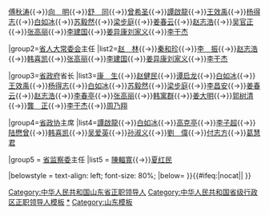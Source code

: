 {{Navbox
|name=中华人民共和国山东省正职领导人
|title=[[中华人民共和国]][[山东省]][[党和国家机构|五大机构]][[省部级正职|正职]][[中华人民共和国省级行政区领导人|领导人]]
|above=[[中华人民共和国省会列表|省会]]：[[济南市]]
|image=[[File:China_Shandong.svg|80px]]
|state={{{state<includeonly>|collapsed</includeonly>}}}

|group1=[[中国共产党山东省委员会|省委]]（第一）书记
|list1=[[康生|康　生]]{{→}}[[傅秋涛]]{{→}}[[向明 (政治人物)|向　明]]{{→}}[[舒同|舒　同]]{{→}}[[曾希圣]]{{→}}[[譚啟龍]]{{→}}[[王效禹]]{{→}}[[杨得志]]{{→}}[[白如冰]]{{→}}[[苏毅然]]{{→}}[[梁步庭]]{{→}}[[姜春云]]{{→}}[[赵志浩]]{{→}}[[吴官正]]{{→}}[[张高丽]]{{→}}[[李建国 (1946年)|李建国]]{{→}}[[姜异康]]{{to}}[[刘家义]]{{→}}[[李干杰]]

|group2=[[山东省人民代表大会常务委员会|省人大常委会]]主任
|list2=[[赵林|赵　林]]{{→}}[[秦和珍]]{{→}}[[李振 (1924年)|李　振]]{{→}}[[赵志浩]]{{→}}[[韩喜凯]]{{→}}[[张高丽]]{{→}}[[李建国 (1946年)|李建国]]{{→}}[[姜异康]]{{to}}[[刘家义]]{{→}}[[李干杰]]

|group3=[[山东省人民政府|省政府]]省长
|list3=[[康生|康　生]]{{→}}[[赵健民]]{{→}}[[譚啟龍|谭启龙]]{{→}}[[白如冰]]{{→}}[[王效禹]]{{→}}[[杨得志]]{{→}}[[白如冰]]{{→}}[[苏毅然]]{{→}}[[梁步庭]]{{→}}[[李昌安]]{{→}}[[姜春云]]{{→}}[[赵志浩]]{{→}}[[李春亭]]{{→}}[[张高丽]]{{→}}[[韩寓群]]{{→}}[[姜大明]]{{→}}[[郭树清]]{{→}}[[龚正|龔　正]]{{→}}[[李干杰]]{{→}}[[周乃翔]]

|group4=[[中国人民政治协商会议山东省委员会|省政协]]主席
|list4=[[譚啟龍]]{{→}}[[白如冰]]{{→}}[[高克亭]]{{→}}[[李子超]]{{→}}[[陆懋曾]]{{→}}[[韩喜凯]]{{→}}[[吴爱英]]{{→}}[[孙淑义]]{{→}}[[刘伟 (1958年)|劉　偉]]{{→}}[[付志方]]{{→}}[[葛慧君]]

|group5 = [[山东省监察委员会|省监察委]]主任
|list5 = [[陳輻寬]]{{→}}[[夏红民]]

|belowstyle = text-align: left; font-size: 80%;
|below= {{中华人民共和国省级行政区正职领导人模板索引}}
}}<includeonly>{{#ifeq:{{{1}}}|nocat||
[[Category:中华人民共和国山东省正职领导人]]
}}</includeonly><noinclude>
[[Category:中华人民共和国省级行政区正职领导人模板]]
[[Category:中华人民共和国山东省正职领导人|*]]
[[Category:山东模板]]
</noinclude>